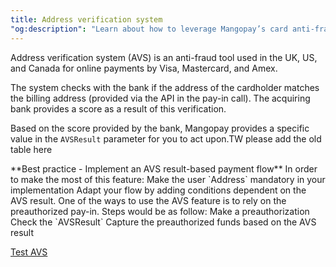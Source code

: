 ```yaml
---
title: Address verification system
"og:description": "Learn about how to leverage Mangopay’s card anti-fraud features, including unique card fingerprints and an address verification system for enhanced security in only payments."
---
```



Address verification system (AVS) is an anti-fraud tool used in the UK, US, and Canada for online payments by Visa, Mastercard, and Amex.

The system checks with the <Acquirer content="acquiring" /> bank if the address of the cardholder matches the billing address (provided via the API in the pay-in call). The acquiring bank provides a score as a result of this verification.

Based on the score provided by the bank, Mangopay provides a specific value in the `AVSResult` parameter for you to act upon.TW please add the old table here

<Note>
    **Best practice - Implement an AVS result-based payment flow** In order to
    make the most of this feature: Make the user `Address` mandatory in your
    implementation Adapt your flow by adding conditions dependent on the AVS
    result. One of the ways to use the AVS feature is to rely on the
    preauthorized pay-in. Steps would be as follow: Make a preauthorization
    Check the `AVSResult` Capture the preauthorized funds based on the AVS
    result
</Note>

<a href="#">Test AVS</a>
